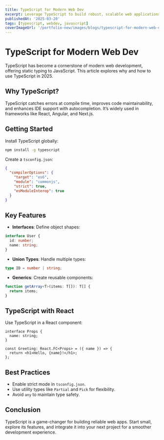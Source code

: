 ```yaml
---
title: TypeScript for Modern Web Dev
excerpt: Leverage TypeScript to build robust, scalable web applications with confidence.
publishedAt: '2025-03-20'
tags: [typescript, webdev, javascript]
coverImageUrl: '/portfolio-new/images/blogs/typescript-for-modern-web-dev/cover.png'
---
```


# TypeScript for Modern Web Dev

TypeScript has become a cornerstone of modern web development, offering static typing to JavaScript. This article explores why and how to use TypeScript in 2025.

## Why TypeScript?

TypeScript catches errors at compile time, improves code maintainability, and enhances IDE support with autocompletion. It’s widely used in frameworks like React, Angular, and Next.js.

## Getting Started

Install TypeScript globally:

```bash
npm install -g typescript
```

Create a `tsconfig.json`:

```json
{
  "compilerOptions": {
    "target": "es6",
    "module": "commonjs",
    "strict": true,
    "esModuleInterop": true
  }
}
```

## Key Features

- **Interfaces**: Define object shapes:

```typescript
interface User {
  id: number;
  name: string;
}
```

- **Union Types**: Handle multiple types:

```typescript
type ID = number | string;
```

- **Generics**: Create reusable components:

```typescript
function getArray<T>(items: T[]): T[] {
  return items;
}
```

## TypeScript with React

Use TypeScript in a React component:

```tsx
interface Props {
  name: string;
}

const Greeting: React.FC<Props> = ({ name }) => {
  return <h1>Hello, {name}!</h1>;
};
```

## Best Practices

- Enable strict mode in `tsconfig.json`.
- Use utility types like `Partial` and `Pick` for flexibility.
- Avoid `any` to maintain type safety.

## Conclusion

TypeScript is a game-changer for building reliable web apps. Start small, explore its features, and integrate it into your next project for a smoother development experience.
